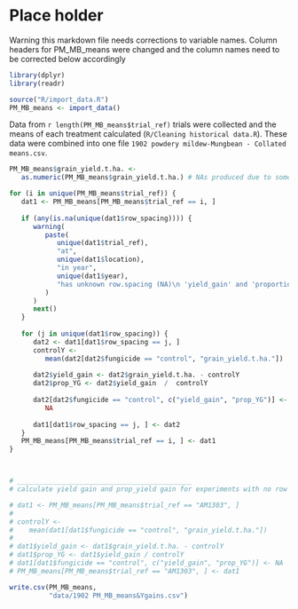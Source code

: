 # Place holder


Warning this markdown file needs corrections to variable names.
Column headers for PM_MB_means were changed and the column names need to be corrected below accordingly



```r
library(dplyr)
library(readr)
```

```r
source("R/import_data.R")
PM_MB_means <- import_data()
```


Data from `r length(PM_MB_means$trial_ref)` trials were collected and the means of each treatment calculated (`R/Cleaning historical data.R`). These data were combined into one file `1902 powdery mildew-Mungbean - Collated means.csv`.

```r
PM_MB_means$grain_yield.t.ha. <-
   as.numeric(PM_MB_means$grain_yield.t.ha.) # NAs produced due to some cells having text description to why there is no specific data

for (i in unique(PM_MB_means$trial_ref)) {
   dat1 <- PM_MB_means[PM_MB_means$trial_ref == i, ]
   
   if (any(is.na(unique(dat1$row_spacing)))) {
      warning(
         paste(
            unique(dat1$trial_ref),
            "at",
            unique(dat1$location),
            "in year",
            unique(dat1$year),
            "has unknown row.spacing (NA)\n 'yield_gain' and 'proportional yield gain' not calculated\n"
         )
      )
      next()
   }
   
   for (j in unique(dat1$row_spacing)) {
      dat2 <- dat1[dat1$row_spacing == j, ]
      controlY <-
         mean(dat2[dat2$fungicide == "control", "grain_yield.t.ha."])
      
      dat2$yield_gain <- dat2$grain_yield.t.ha. - controlY
      dat2$prop_YG <- dat2$yield_gain  /  controlY
      
      dat2[dat2$fungicide == "control", c("yield_gain", "prop_YG")] <-
         NA
      
      dat1[dat1$row_spacing == j, ] <- dat2
   }
   PM_MB_means[PM_MB_means$trial_ref == i, ] <- dat1
}



# ____________________________________________
# calculate yield gain and prop_yield gain for experiments with no row spacing data

# dat1 <- PM_MB_means[PM_MB_means$trial_ref == "AM1303", ]
# 
# controlY <-
#    mean(dat1[dat1$fungicide == "control", "grain_yield.t.ha."])
# 
# dat1$yield_gain <- dat1$grain_yield.t.ha. - controlY
# dat1$prop_YG <- dat1$yield_gain / controlY
# dat1[dat1$fungicide == "control", c("yield_gain", "prop_YG")] <- NA
# PM_MB_means[PM_MB_means$trial_ref == "AM1303", ] <- dat1

write.csv(PM_MB_means,
          "data/1902 PM_MB_means&Ygains.csv")
```
